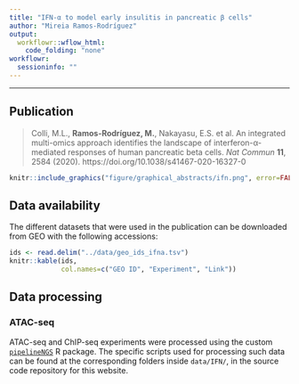 ```yaml
---
title: "IFN-α to model early insulitis in pancreatic β cells"
author: "Mireia Ramos-Rodríguez"
output:
  workflowr::wflow_html:
    code_folding: "none"
workflowr: 
  sessioninfo: "" 
---
```


***

## Publication

> Colli, M.L., **Ramos-Rodríguez, M.**, Nakayasu, E.S. et al. An integrated multi-omics approach identifies the landscape of interferon-α-mediated responses of human pancreatic beta cells. *Nat Commun* **11**, 2584 (2020). https://doi.org/10.1038/s41467-020-16327-0

```r
knitr::include_graphics("figure/graphical_abstracts/ifn.png", error=FALSE)
```

## Data availability

The different datasets that were used in the publication can be downloaded from GEO with the following accessions: 


```r
ids <- read.delim("../data/geo_ids_ifna.tsv")
knitr::kable(ids,
             col.names=c("GEO ID", "Experiment", "Link"))
```

## Data processing

### ATAC-seq

ATAC-seq and ChIP-seq experiments were processed using the custom [`pipelineNGS`](https://github.com/mireia-bioinfo/pipelineNGS) R package. The specific scripts used for processing such data can be found at the corresponding folders inside `data/IFN/`, in the source code repository for this website. 

